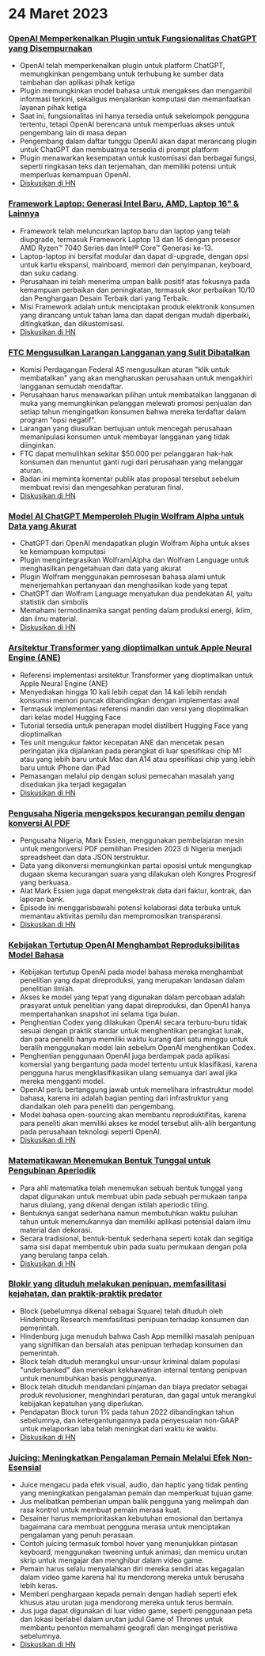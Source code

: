 

<CallToAction />

<Steps>

# 24 Maret 2023

### [OpenAI Memperkenalkan Plugin untuk Fungsionalitas ChatGPT yang Disempurnakan](https://openai.com/blog/chatgpt-plugins)

- OpenAI telah memperkenalkan plugin untuk platform ChatGPT, memungkinkan pengembang untuk terhubung ke sumber data tambahan dan aplikasi pihak ketiga
- Plugin memungkinkan model bahasa untuk mengakses dan mengambil informasi terkini, sekaligus menjalankan komputasi dan memanfaatkan layanan pihak ketiga
- Saat ini, fungsionalitas ini hanya tersedia untuk sekelompok pengguna tertentu, tetapi OpenAI berencana untuk memperluas akses untuk pengembang lain di masa depan
- Pengembang dalam daftar tunggu OpenAI akan dapat merancang plugin untuk ChatGPT dan membuatnya tersedia di prompt platform
- Plugin menawarkan kesempatan untuk kustomisasi dan berbagai fungsi, seperti ringkasan teks dan terjemahan, dan memiliki potensi untuk memperluas kemampuan OpenAI.
- [Diskusikan di HN](http://news.ycombinator.com/item?id=35277677)

### [Framework Laptop: Generasi Intel Baru, AMD, Laptop 16" & Lainnya](https://frame.work/)

- Framework telah meluncurkan laptop baru dan laptop yang telah diupgrade, termasuk Framework Laptop 13 dan 16 dengan prosesor AMD Ryzen™ 7040 Series dan Intel® Core™ Generasi ke-13.
- Laptop-laptop ini bersifat modular dan dapat di-upgrade, dengan opsi untuk kartu ekspansi, mainboard, memori dan penyimpanan, keyboard, dan suku cadang.
- Perusahaan ini telah menerima umpan balik positif atas fokusnya pada kemampuan perbaikan dan peningkatan, termasuk skor perbaikan 10/10 dan Penghargaan Desain Terbaik dari yang Terbaik.
- Misi Framework adalah untuk menciptakan produk elektronik konsumen yang dirancang untuk tahan lama dan dapat dengan mudah diperbaiki, ditingkatkan, dan dikustomisasi.
- [Diskusikan di HN](http://news.ycombinator.com/item?id=35277660)

### [FTC Mengusulkan Larangan Langganan yang Sulit Dibatalkan](https://www.theverge.com/2023/3/23/23652373/ftc-click-to-cancel-subscription-service-dark-patterns-ban)

- Komisi Perdagangan Federal AS mengusulkan aturan "klik untuk membatalkan" yang akan mengharuskan perusahaan untuk mengakhiri langganan semudah mendaftar.
- Perusahaan harus menawarkan pilihan untuk membatalkan langganan di muka yang memungkinkan pelanggan melewati promosi penjualan dan setiap tahun mengingatkan konsumen bahwa mereka terdaftar dalam program "opsi negatif".
- Larangan yang diusulkan bertujuan untuk mencegah perusahaan memanipulasi konsumen untuk membayar langganan yang tidak diinginkan.
- FTC dapat memulihkan sekitar $50.000 per pelanggaran hak-hak konsumen dan menuntut ganti rugi dari perusahaan yang melanggar aturan.
- Badan ini meminta komentar publik atas proposal tersebut sebelum membuat revisi dan mengesahkan peraturan final.
- [Diskusikan di HN](http://news.ycombinator.com/item?id=35274519)

### [Model AI ChatGPT Memperoleh Plugin Wolfram Alpha untuk Data yang Akurat](https://writings.stephenwolfram.com/2023/03/chatgpt-gets-its-wolfram-superpowers/)

- ChatGPT dari OpenAI mendapatkan plugin Wolfram Alpha untuk akses ke kemampuan komputasi
- Plugin mengintegrasikan Wolfram|Alpha dan Wolfram Language untuk menghasilkan pengetahuan dan data yang akurat
- Plugin Wolfram menggunakan pemrosesan bahasa alami untuk menerjemahkan pertanyaan dan menghasilkan kode yang tepat
- ChatGPT dan Wolfram Language menyatukan dua pendekatan AI, yaitu statistik dan simbolis
- Memahami termodinamika sangat penting dalam produksi energi, iklim, dan ilmu material.
- [Diskusikan di HN](http://news.ycombinator.com/item?id=35277925)

### [Arsitektur Transformer yang dioptimalkan untuk Apple Neural Engine (ANE)](https://github.com/apple/ml-ane-transformers)

- Referensi implementasi arsitektur Transformer yang dioptimalkan untuk Apple Neural Engine (ANE)
- Menyediakan hingga 10 kali lebih cepat dan 14 kali lebih rendah konsumsi memori puncak dibandingkan dengan implementasi awal
- Termasuk implementasi referensi mandiri dan versi yang dioptimalkan dari kelas model Hugging Face
- Tutorial tersedia untuk penerapan model distilbert Hugging Face yang dioptimalkan
- Tes unit mengukur faktor kecepatan ANE dan mencetak pesan peringatan jika dijalankan pada perangkat di luar spesifikasi chip M1 atau yang lebih baru untuk Mac dan A14 atau spesifikasi chip yang lebih baru untuk iPhone dan iPad
- Pemasangan melalui pip dengan solusi pemecahan masalah yang disediakan jika terjadi kegagalan
- [Diskusikan di HN](http://news.ycombinator.com/item?id=35282325)

### [Pengusaha Nigeria mengekspos kecurangan pemilu dengan konversi AI PDF](https://markessien.com/posts/drama_of_transcription/)

- Pengusaha Nigeria, Mark Essien, menggunakan pembelajaran mesin untuk mengonversi PDF pemilihan Presiden 2023 di Nigeria menjadi spreadsheet dan data JSON terstruktur.
- Data yang dikonversi memungkinkan partai oposisi untuk mengungkap dugaan skema kecurangan suara yang dilakukan oleh Kongres Progresif yang berkuasa.
- Alat Mark Essien juga dapat mengekstrak data dari faktur, kontrak, dan laporan bank.
- Episode ini menggarisbawahi potensi kolaborasi data terbuka untuk memantau aktivitas pemilu dan mempromosikan transparansi.
- [Diskusikan di HN](http://news.ycombinator.com/item?id=35272227)

### [Kebijakan Tertutup OpenAI Menghambat Reproduksibilitas Model Bahasa](https://aisnakeoil.substack.com/p/openais-policies-hinder-reproducible)

- Kebijakan tertutup OpenAI pada model bahasa mereka menghambat penelitian yang dapat direproduksi, yang merupakan landasan dalam penelitian ilmiah.
- Akses ke model yang tepat yang digunakan dalam percobaan adalah prasyarat untuk penelitian yang dapat direproduksi, dan OpenAI hanya mempertahankan snapshot ini selama tiga bulan.
- Penghentian Codex yang dilakukan OpenAI secara terburu-buru tidak sesuai dengan praktik standar untuk menghentikan perangkat lunak, dan para peneliti hanya memiliki waktu kurang dari satu minggu untuk beralih menggunakan model lain sebelum OpenAI menghentikan Codex.
- Penghentian penggunaan OpenAI juga berdampak pada aplikasi komersial yang bergantung pada model tertentu untuk klasifikasi, karena pengguna harus mengklasifikasikan ulang semuanya dari awal jika mereka mengganti model.
- OpenAI perlu bertanggung jawab untuk memelihara infrastruktur model bahasa, karena ini adalah bagian penting dari infrastruktur yang diandalkan oleh para peneliti dan pengembang.
- Model bahasa open-sourcing akan membantu reproduktifitas, karena para peneliti akan memiliki akses ke model tersebut alih-alih bergantung pada perusahaan teknologi seperti OpenAI.
- [Diskusikan di HN](http://news.ycombinator.com/item?id=35269304)

### [Matematikawan Menemukan Bentuk Tunggal untuk Pengubinan Aperiodik](https://www.newscientist.com/article/2365363-mathematicians-discover-shape-that-can-tile-a-wall-and-never-repeat/)

- Para ahli matematika telah menemukan sebuah bentuk tunggal yang dapat digunakan untuk membuat ubin pada sebuah permukaan tanpa harus diulang, yang dikenal dengan istilah aperiodic tiling.
- Bentuknya sangat sederhana namun membutuhkan waktu puluhan tahun untuk menemukannya dan memiliki aplikasi potensial dalam ilmu material dan dekorasi.
- Secara tradisional, bentuk-bentuk sederhana seperti kotak dan segitiga sama sisi dapat membentuk ubin pada suatu permukaan dengan pola yang berulang tanpa celah.
- [Diskusikan di HN](http://news.ycombinator.com/item?id=35273707)

### [Blokir yang dituduh melakukan penipuan, memfasilitasi kejahatan, dan praktik-praktik predator](https://hindenburgresearch.com/block/)

- Block (sebelumnya dikenal sebagai Square) telah dituduh oleh Hindenburg Research memfasilitasi penipuan terhadap konsumen dan pemerintah.
- Hindenburg juga menuduh bahwa Cash App memiliki masalah penipuan yang signifikan dan bersalah atas penipuan terhadap konsumen dan pemerintah.
- Block telah dituduh merangkul unsur-unsur kriminal dalam populasi "underbanked" dan menekan kekhawatiran internal tentang penipuan untuk menumbuhkan basis penggunanya.
- Block telah dituduh mendandani pinjaman dan biaya predator sebagai produk revolusioner, menghindari peraturan, dan gagal untuk merangkul kebijakan kepatuhan yang diperlukan.
- Pendapatan Block turun 1% pada tahun 2022 dibandingkan tahun sebelumnya, dan ketergantungannya pada penyesuaian non-GAAP untuk melaporkan laba telah meningkat dari waktu ke waktu.
- [Diskusikan di HN](http://news.ycombinator.com/item?id=35273782)

### [Juicing: Meningkatkan Pengalaman Pemain Melalui Efek Non-Esensial](https://garden.bradwoods.io/notes/design/juice)

- Juice mengacu pada efek visual, audio, dan haptic yang tidak penting yang meningkatkan pengalaman pemain dan memperkuat tujuan game.
- Jus melibatkan pemberian umpan balik pengguna yang melimpah dan rasa kontrol untuk membuat pemain merasa kuat.
- Desainer harus memprioritaskan kebutuhan emosional dan bertanya bagaimana cara membuat pengguna merasa untuk menciptakan pengalaman yang penuh perasaan.
- Contoh juicing termasuk tombol hover yang menunjukkan pintasan keyboard, menggunakan tweening untuk animasi, dan memicu urutan skrip untuk mengajar dan menghibur dalam video game.
- Pemain harus selalu menyalahkan diri mereka sendiri atas kegagalan dalam video game karena hal itu mendorong mereka untuk berusaha lebih keras.
- Memberi penghargaan kepada pemain dengan hadiah seperti efek khusus atau urutan juga mendorong mereka untuk terus bermain.
- Jus juga dapat digunakan di luar video game, seperti penggunaan peta dan lokasi berlabel dalam urutan judul Game of Thrones untuk membantu penonton memahami geografi dan mengingat peristiwa sebelumnya.
- [Diskusikan di HN](http://news.ycombinator.com/item?id=35273139)

</Steps>
